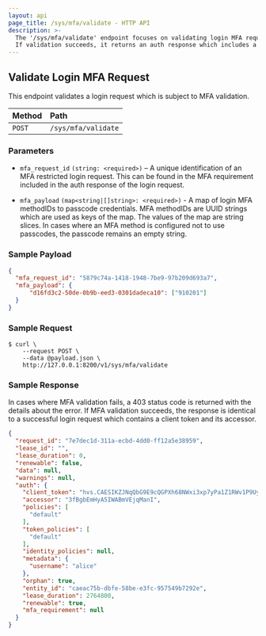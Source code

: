 ```yaml
---
layout: api
page_title: /sys/mfa/validate - HTTP API
description: >-
  The '/sys/mfa/validate' endpoint focuses on validating login MFA requests.
  If validation succeeds, it returns an auth response which includes a client token.
---
```


## Validate Login MFA Request

This endpoint validates a login request which is subject to MFA validation.

| Method | Path                |
| :----- | :------------------ |
| `POST`  | `/sys/mfa/validate` |

### Parameters

- `mfa_request_id` `(string: <required>)` – A unique identification of an MFA restricted login request.
 This can be found in the MFA requirement included in the auth response of the login request.

- `mfa_payload` `(map<string|[]string>: <required>)` - A map of login MFA methodIDs to passcode credentials.
MFA methodIDs are UUID strings which are used as keys of the map. The values of the map are
string slices. In cases where an MFA method is configured not to use passcodes, the passcode remains an empty string.


### Sample Payload

```json
{
  "mfa_request_id": "5879c74a-1418-1948-7be9-97b209d693a7",
  "mfa_payload": {
      "d16fd3c2-50de-0b9b-eed3-0301dadeca10": ["910201"]
  }
}
```

### Sample Request

```shell-session
$ curl \
    --request POST \
    --data @payload.json \
    http://127.0.0.1:8200/v1/sys/mfa/validate
```

### Sample Response

In cases where MFA validation fails, a 403 status code is returned with
the details about the error.
If MFA validation succeeds, the response is identical to a successful
login request which contains a client token and its accessor.

```json
{
  "request_id": "7e7dec1d-311a-ecbd-4dd0-ff12a5e38959",
  "lease_id": "",
  "lease_duration": 0,
  "renewable": false,
  "data": null,
  "warnings": null,
  "auth": {
    "client_token": "hvs.CAESIKZJNqQbG9E9cQGPXh68NWxi3xp7yPa1Z1RWv1P9UyHVGh4KHGh2cy5GUmYzTzdJOWhIZGFNSm5jdTBsSVNFSTk",
    "accessor": "3fBgbEmHyA5IWABmVEjqManI",
    "policies": [
      "default"
    ],
    "token_policies": [
      "default"
    ],
    "identity_policies": null,
    "metadata": {
      "username": "alice"
    },
    "orphan": true,
    "entity_id": "caeac75b-dbfe-58be-e3fc-957549b7292e",
    "lease_duration": 2764800,
    "renewable": true,
    "mfa_requirement": null
  }
}
```
